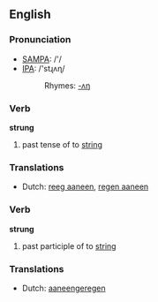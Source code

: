 ==English==

===Pronunciation===
*[[w:SAMPA|SAMPA]]: /'/
*[[w:IPA|IPA]]: /'stɻʌɳ/
*:Rhymes: [[Rhymes:English:-ʌŋ|-ʌŋ]]

===Verb===
'''strung'''

# past tense of to [[string]]

===Translations===
*Dutch: [[reeg aaneen]], [[regen aaneen]]

===Verb===
'''strung'''

# past participle of to [[string]]

===Translations===
*Dutch: [[aaneengeregen]]
